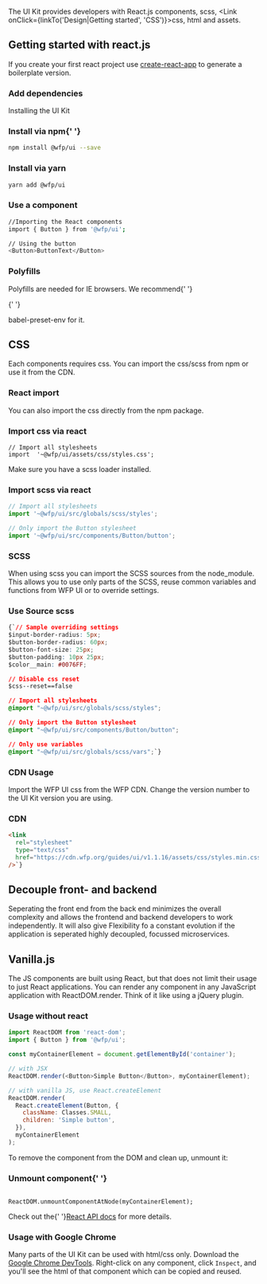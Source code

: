 

<Meta
  title="Getting started/Getting started/Usage for Developers"
  subTitle="How to use the UI Kit"
/>

The UI Kit provides developers with React.js components, scss, <Link onClick={linkTo('Design|Getting started', 'CSS')}>css</Link>, html and
assets.

## Getting started with react.js

If you create your first react project use [create-react-app](https://github.com/facebook/create-react-app) to generate a boilerplate version.

### Add dependencies

Installing the UI Kit

### Install via npm{' '}

```bash
npm install @wfp/ui --save
```

### Install via yarn

```bash
yarn add @wfp/ui
```

### Use a component

```bash
//Importing the React components
import { Button } from '@wfp/ui';

// Using the button
<Button>ButtonText</Button>
```

### Polyfills

Polyfills are needed for IE browsers. We recommend{' '}

{' '}

<Link href="https://babeljs.io/docs/en/babel-preset-env">babel-preset-env</Link> for
it.

## CSS

Each components requires css. You can import the css/scss from npm or use it
from the CDN.

### React import

You can also import the css directly from the npm package.

### Import css via react

```
// Import all stylesheets
import  '~@wfp/ui/assets/css/styles.css';
```

Make sure you have a scss loader installed.

### Import scss via react

```js
// Import all stylesheets
import '~@wfp/ui/src/globals/scss/styles';

// Only import the Button stylesheet
import '~@wfp/ui/src/components/Button/button';
```

### SCSS

When using scss you can import the SCSS sources from the node_module.
This allows you to use only parts of the SCSS, reuse common variables
and functions from WFP UI or to override settings.

### Use Source scss

```css
{`// Sample overriding settings
$input-border-radius: 5px;
$button-border-radius: 60px;
$button-font-size: 25px;
$button-padding: 10px 25px;
$color__main: #0076FF;

// Disable css reset
$css--reset==false

// Import all stylesheets
@import "~@wfp/ui/src/globals/scss/styles";

// Only import the Button stylesheet
@import "~@wfp/ui/src/components/Button/button";

// Only use variables
@import "~@wfp/ui/src/globals/scss/vars";`}

```

### CDN Usage

Import the WFP UI css from the WFP CDN. Change the version number to the UI
Kit version you are using.

### CDN

```html
<link
  rel="stylesheet"
  type="text/css"
  href="https://cdn.wfp.org/guides/ui/v1.1.16/assets/css/styles.min.css"
/>`}
```

## Decouple front- and backend

Seperating the front end from the back end minimizes the overall complexity
and allows the frontend and backend developers to work independently. It will
also give Flexibility fo a constant evolution if the application is seperated
highly decoupled, focussed microservices.

## Vanilla.js

The JS components are built using React, but that does not limit their usage
to just React applications. You can render any component in any JavaScript
application with ReactDOM.render. Think of it like using a jQuery plugin.

### Usage without react

```js
import ReactDOM from 'react-dom';
import { Button } from '@wfp/ui';

const myContainerElement = document.getElementById('container');

// with JSX
ReactDOM.render(<Button>Simple Button</Button>, myContainerElement);

// with vanilla JS, use React.createElement
ReactDOM.render(
  React.createElement(Button, {
    className: Classes.SMALL,
    children: 'Simple button',
  }),
  myContainerElement
);
```

To remove the component from the DOM and clean up, unmount it:

### Unmount component{' '}

```

ReactDOM.unmountComponentAtNode(myContainerElement);
```

Check out the{' '}[React API docs](https://reactjs.org/docs/react-api.html) for more details.

### Usage with Google Chrome

Many parts of the UI Kit can be used with html/css only.
Download the [Google Chrome DevTools](https://developers.google.com/web/tools/chrome-devtools).
Right-click on any component, click `Inspect`, and you'll see the html of that component which can be copied and reused.

